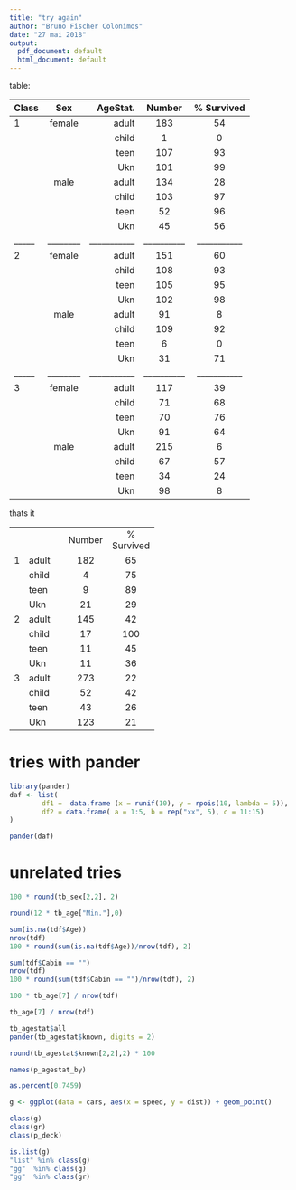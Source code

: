 ```yaml
---
title: "try again"
author: "Bruno Fischer Colonimos"
date: "27 mai 2018"
output:
  pdf_document: default
  html_document: default
---
```


table:


Class  Sex    AgeStat.   Number    % Survived 
---- ------- --------   --------  ------------
 1   female   adult       183         54     
              child        1          0      
              teen        107         93     
               Ukn        101         99     
      male    adult       134         28     
              child       103         97     
              teen         52         96     
               Ukn         45         56
_____________________________________________
 2   female   adult       151         60     
              child       108         93     
              teen        105         95     
               Ukn        102         98     
      male    adult        91         8      
              child       109         92     
              teen         6          0      
               Ukn         31         71
_____________________________________________
 3   female   adult       117         39     
              child        71         68     
              teen         70         76     
               Ukn         91         64     
      male    adult       215         6      
              child        67         57     
              teen         34         24     
               Ukn         98         8      
-------------------------------------------


thats it


--- ------- -- -------- ------------
                Number   % Survived 

                                    

 1   adult       182         65     

     child        4          75     

     teen         9          89     

      Ukn         21         29     

 2   adult       145         42     

     child        17        100     

     teen         11         45     

      Ukn         11         36     

 3   adult       273         22     

     child        52         42     

     teen         43         26     

      Ukn        123         21     
--- ------- -- -------- ------------



# tries with pander

```r
library(pander)
daf <- list(
        df1 =  data.frame (x = runif(10), y = rpois(10, lambda = 5)),
        df2 = data.frame( a = 1:5, b = rep("xx", 5), c = 11:15)   
)

pander(daf)

```
# unrelated tries
```r
100 * round(tb_sex[2,2], 2)

round(12 * tb_age["Min."],0)

sum(is.na(tdf$Age))
nrow(tdf)
100 * round(sum(is.na(tdf$Age))/nrow(tdf), 2)

sum(tdf$Cabin == "")
nrow(tdf)
100 * round(sum(tdf$Cabin == "")/nrow(tdf), 2)

100 * tb_age[7] / nrow(tdf)

tb_age[7] / nrow(tdf)

tb_agestat$all
pander(tb_agestat$known, digits = 2)

round(tb_agestat$known[2,2],2) * 100

names(p_agestat_by)

as.percent(0.7459)

g <- ggplot(data = cars, aes(x = speed, y = dist)) + geom_point()

class(g)
class(gr)
class(p_deck)

is.list(g)
"list" %in% class(g)
"gg"  %in% class(g)
"gg"  %in% class(gr)

```




